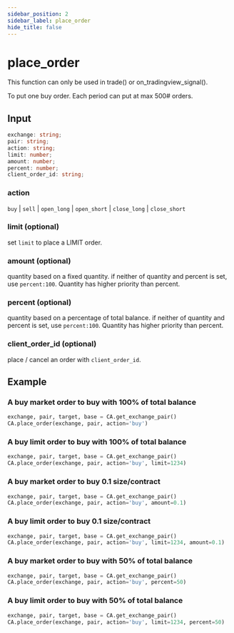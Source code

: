 ```yaml
---
sidebar_position: 2
sidebar_label: place_order
hide_title: false
---
```



# place_order

<Highlight color="#ffba00"> This function can only be used in trade() or on_tradingview_signal(). </Highlight>

To put one buy order. Each period can put at max 500# orders.

## Input

```typescript
exchange: string;
pair: string;
action: string;
limit: number;
amount: number;
percent: number;
client_order_id: string;
```

### action

`buy` | `sell` | `open_long` | `open_short` | `close_long` | `close_short`

### limit (optional)

set `limit` to place a LIMIT order.

### amount (optional)

quantity based on a fixed quantity. if neither of quantity and percent is set, use `percent:100`. Quantity has higher priority than percent.

### percent (optional)

quantity based on a percentage of total balance. if neither of quantity and percent is set, use `percent:100`. Quantity has higher priority than percent.

### client_order_id (optional)

place / cancel an order with `client_order_id`.

## Example

### A buy market order to buy with 100% of total balance

```python
exchange, pair, target, base = CA.get_exchange_pair()
CA.place_order(exchange, pair, action='buy')
```

### A buy limit order to buy with 100% of total balance

```python
exchange, pair, target, base = CA.get_exchange_pair()
CA.place_order(exchange, pair, action='buy', limit=1234)
```

### A buy market order to buy 0.1 size/contract

```python
exchange, pair, target, base = CA.get_exchange_pair()
CA.place_order(exchange, pair, action='buy', amount=0.1)
```

### A buy limit order to buy 0.1 size/contract

```python
exchange, pair, target, base = CA.get_exchange_pair()
CA.place_order(exchange, pair, action='buy', limit=1234, amount=0.1)
```

### A buy market order to buy with 50% of total balance

```python
exchange, pair, target, base = CA.get_exchange_pair()
CA.place_order(exchange, pair, action='buy', percent=50)
```

### A buy limit order to buy with 50% of total balance

```python
exchange, pair, target, base = CA.get_exchange_pair()
CA.place_order(exchange, pair, action='buy', limit=1234, percent=50)
```